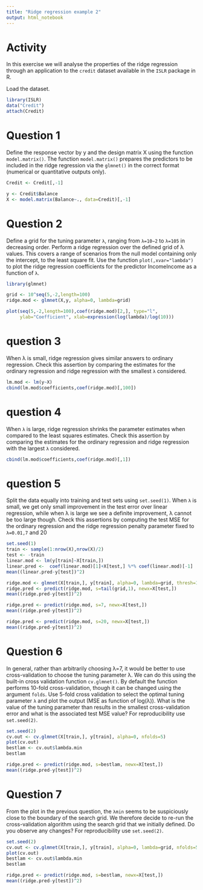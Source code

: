 ```yaml
---
title: "Ridge regression example 2"
output: html_notebook
---
```


# Activity
In this exercise we will analyse the properties of the ridge regression through an application to the `credit` dataset available in the `ISLR` package in R.

Load the dataset.

```r
library(ISLR)
data("Credit")
attach(Credit)
```

# Question 1
Define the response vector by y and the design matrix X
using the function `model.matrix()`. The function `model.matrix()` prepares the
predictors to be included in the ridge regression via the `glmnet()` in the
correct format (numerical or quantitative outputs only).
```r
Credit <- Credit[,-1]

y <- Credit$Balance
X <- model.matrix(Balance~., data=Credit)[,-1]
```

# Question 2
Define a grid for the tuning parameter `λ`, ranging from `λ=10−2` to
`λ=105` in decreasing order. Perform a ridge regression over the defined
grid of λ values. This covers a range of scenarios from the null model
containing only the intercept, to the least square fit. Use the function
`plot(,xvar="lambda")` to plot the ridge regression coefficients for the
predictor IncomeIncome as a function of `λ`.
```r
library(glmnet)

grid <- 10^seq(5,-2,length=100)
ridge.mod <- glmnet(X,y, alpha=0, lambda=grid)

plot(seq(5,-2,length=100),coef(ridge.mod)[2,], type="l",
     ylab="Coefficient", xlab=expression(log(lambda)/log(10)))
```

# question 3
When λ is small, ridge regression gives similar answers to ordinary
regression. Check this assertion by comparing the estimates for the
ordinary regression and ridge regression with the smallest `λ` considered.
```r
lm.mod <- lm(y~X)
cbind(lm.mod$coefficients,coef(ridge.mod)[,100])
```

# question 4
When `λ` is large, ridge regression shrinks the parameter estimates when
compared to the least squares estimates. Check this assertion by comparing
the estimates for the ordinary regression and ridge regression with the
largest `λ` considered.
```r
cbind(lm.mod$coefficients,coef(ridge.mod)[,1])
```

# question 5
Split the data equally into training and test sets using `set.seed(1)`.
When `λ` is small, we get only small improvement in the test error over
linear regression, while when λ is large we see a definite improvement, λ
cannot be too large though. Check this assertions by computing the test
MSE for the ordinary regression and the ridge regression penalty parameter
fixed to `λ=0.01,7` and 20
```r
set.seed(1)
train <- sample(1:nrow(X),nrow(X)/2)
test <- -train
linear.mod <- lm(y[train]~X[train,])
linear.pred <-  coef(linear.mod)[1]+X[test,] %*% coef(linear.mod)[-1]
mean((linear.pred-y[test])^2)

ridge.mod <- glmnet(X[train,], y[train], alpha=0, lambda=grid, thresh=1e-12)
ridge.pred <- predict(ridge.mod, s=tail(grid,1), newx=X[test,])
mean((ridge.pred-y[test])^2)

ridge.pred <- predict(ridge.mod, s=7, newx=X[test,])
mean((ridge.pred-y[test])^2)

ridge.pred <- predict(ridge.mod, s=20, newx=X[test,])
mean((ridge.pred-y[test])^2)
```

# Question 6
In general, rather than arbitrarily choosing λ=7, it would be better to
use cross-validation to choose the tuning parameter λ. We can do this
using the built-in cross validation function `cv.glmnet()`. By default the
function performs 10-fold cross-validation, though it can be changed using
the argument `folds`. Use 5-fold cross validation to select the optimal
tuning parameter `λ` and plot the output (MSE as function of log(λ)). What
is the value of the tuning parameter than results in the smallest
cross-validation error and what is the associated test MSE value? For
reproducibility use `set.seed(2)`.
```r
set.seed(2)
cv.out <- cv.glmnet(X[train,], y[train], alpha=0, nfolds=5)
plot(cv.out)
bestlam <- cv.out$lambda.min
bestlam

ridge.pred <- predict(ridge.mod, s=bestlam, newx=X[test,])
mean((ridge.pred-y[test])^2)
```


# Question 7
From the plot in the previous question, the `λmin⁡` seems to be
suspiciously close to the boundary of the search grid. We therefore decide
to re-run the cross-validation algorithm using the search grid that we
initially defined. Do you observe any changes? For reproducibility use
`set.seed(2)`.
```r
set.seed(2)
cv.out <- cv.glmnet(X[train,], y[train], alpha=0, lambda=grid, nfolds=5)
plot(cv.out)
bestlam <- cv.out$lambda.min
bestlam

ridge.pred <- predict(ridge.mod, s=bestlam, newx=X[test,])
mean((ridge.pred-y[test])^2)
```

